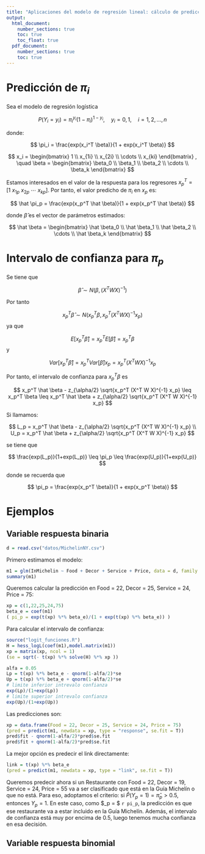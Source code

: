 ```yaml
---
title: "Aplicaciones del modelo de regresión lineal: cálculo de predicciones"
output: 
  html_document:
    number_sections: true
    toc: true
    toc_float: true
  pdf_document:
    number_sections: true
    toc: true
---
```


# Predicción de $\pi_i$

Sea el modelo de regresión logística

$$
P(Y_i = y_i) = \pi_i^{y_i} (1 - \pi_i)^{1-y_i}, \quad y_i = 0,1, \quad i = 1,2,\ldots,n
$$

donde:

$$
\pi_i = \frac{exp(x_i^T \beta)}{1 + exp(x_i^T \beta)}
$$



$$
x_i = 
\begin{bmatrix}
1 \\ x_{1i} \\ x_{2i} \\ \cdots \\ x_{ki}
\end{bmatrix}
, \quad
\beta = 
\begin{bmatrix}
\beta_0 \\ \beta_1 \\ \beta_2 \\ \cdots \\ \beta_k
\end{bmatrix}
$$

Estamos interesados en el valor de la respuesta para los regresores $x_p^T = [1 \ x_{1p} \ x_{2p} \ \cdots \ x_{kp}]$. Por tanto, el valor predicho de $\pi_i$ en $x_p$ es:

$$
\hat \pi_p = \frac{exp(x_p^T \hat \beta)}{1 + exp(x_p^T \hat \beta)}
$$

donde $\hat \beta$ es el vector de parámetros estimados:

$$
\hat \beta = 
\begin{bmatrix}
\hat \beta_0 \\ \hat \beta_1 \\ \hat \beta_2 \\ \cdots \\ \hat \beta_k
\end{bmatrix}
$$

# Intervalo de confianza para $\pi_p$

Se tiene que

$$
\hat \beta \sim N(\beta,(X^T W X)^{-1})
$$

Por tanto

$$
x_p^T \hat \beta \sim N(x_p^T \beta, x_p^T (X^T W X)^{-1} x_p)
$$
ya que

$$
E[x_p^T \hat \beta] = x_p^T E[\hat \beta] = x_p^T \beta
$$
y

$$
Var[x_p^T \hat \beta]  = x_p^T Var[\hat \beta] x_p = x_p^T (X^T W X)^{-1} x_p
$$

Por tanto, el intervalo de confianza para $x_p^T \beta$ es

$$
x_p^T \hat \beta - z_{\alpha/2} \sqrt{x_p^T (X^T W X)^{-1} x_p} \leq x_p^T \beta \leq x_p^T \hat \beta + z_{\alpha/2} \sqrt{x_p^T (X^T W X)^{-1} x_p}
$$

Si llamamos:

$$
L_p = x_p^T \hat \beta - z_{\alpha/2} \sqrt{x_p^T (X^T W X)^{-1} x_p} \\
U_p = x_p^T \hat \beta + z_{\alpha/2} \sqrt{x_p^T (X^T W X)^{-1} x_p}
$$

se tiene que

$$
\frac{exp(L_p)}{1+exp(L_p)} \leq \pi_p \leq \frac{exp(U_p)}{1+exp(U_p)}
$$

donde se recuerda que

$$
\pi_p = \frac{exp(x_p^T \beta)}{1 + exp(x_p^T \beta)}
$$

# Ejemplos

## Variable respuesta binaria

```r
d = read.csv("datos/MichelinNY.csv")
```

Primero estimamos el modelo:

```r
m1 = glm(InMichelin ~ Food + Decor + Service + Price, data = d, family = binomial)
summary(m1)
```

Queremos calcular la predicción en Food = 22, Decor = 25, Service = 24, Price = 75:

```r
xp = c(1,22,25,24,75)
beta_e = coef(m1)
( pi_p = exp(t(xp) %*% beta_e)/(1 + exp(t(xp) %*% beta_e)) ) 
```

Para calcular el intervalo de confianza:

```r
source("logit_funciones.R")
H = hess_logL(coef(m1),model.matrix(m1))
xp = matrix(xp, ncol = 1)
(se = sqrt(- t(xp) %*% solve(H) %*% xp ))
```

```r
alfa = 0.05
Lp = t(xp) %*% beta_e - qnorm(1-alfa/2)*se
Up = t(xp) %*% beta_e + qnorm(1-alfa/2)*se
# limite inferior intrevalo confianza
exp(Lp)/(1+exp(Lp))
# limite superior intrevalo confianza
exp(Up)/(1+exp(Up))
```


Las predicciones son:

```r
xp = data.frame(Food = 22, Decor = 25, Service = 24, Price = 75)
(pred = predict(m1, newdata = xp, type = "response", se.fit = T))
pred$fit - qnorm(1-alfa/2)*pred$se.fit
pred$fit + qnorm(1-alfa/2)*pred$se.fit
```

La mejor opción es predecir el link directamente:

```r
link = t(xp) %*% beta_e
(pred = predict(m1, newdata = xp, type = "link", se.fit = T))
```


Queremos predecir ahora si un Restaurante con Food = 22, Decor = 19, Service = 24, Price = 55 va a ser clasificado que está en la Guía Michelín o que no está. Para eso, adoptamos el criterio: si  $\hat P(Y_p = 1) = \hat \pi_p > 0.5$, entonces $Y_p = 1$. En este caso, como $\hat \pi_p = $ `r pi_p`, la predicción es que ese restaurante va a estar incluido en la Guía Michelín. Además, el intervalo de confianza está muy por encima de 0.5, luego tenemos mucha confianza en esa decisión.

## Variable respuesta binomial

